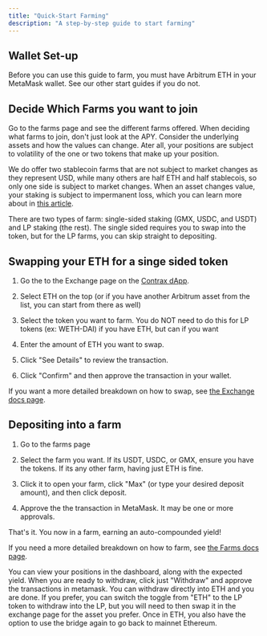 ```yaml
---
title: "Quick-Start Farming"
description: "A step-by-step guide to start farming"
---
```


## Wallet Set-up

Before you can use this guide to farm, you must have Arbitrum ETH in your MetaMask wallet. See our other start guides if you do not.

## Decide Which Farms you want to join

Go to the farms page and see the different farms offered. When deciding what farms to join, don't just look at the APY. Consider the underlying assets and how the values can change. Ater all, your positions are subject to volatility of the one or two tokens that make up your position.

We do offer two stablecoin farms that are not subject to market changes as they represent USD, while many others are half ETH and half stablecois, so only one side is subject to market changes. When an asset changes value, your staking is subject to impermanent loss, which you can learn more about in [this article](https://medium.com/coinmonks/understanding-impermanent-loss-9ac6795e5baa).

There are two types of farm: single-sided staking (GMX, USDC, and USDT) and LP staking (the rest). The single sided requires you to swap into the token, but for the LP farms, you can skip straight to depositing.

## Swapping your ETH for a singe sided token

1. Go the to the Exchange page on the [Contrax dApp](https://beta.contrax.finance/).

2. Select ETH on the top (or if you have another Arbitrum asset from the list, you can start from there as well)

3. Select the token you want to farm. You do NOT need to do this for LP tokens (ex: WETH-DAI) if you have ETH, but can if you want

4. Enter the amount of ETH you want to swap.

5. Click "See Details" to review the transaction.

6. Click "Confirm" and then approve the transaction in your wallet.

If you want a more detailed breakdown on how to swap, see [the Exchange docs page](../contrax-dapp/exchange).

## Depositing into a farm

1. Go to the farms page

2. Select the farm you want. If its USDT, USDC, or GMX, ensure you have the tokens. If its any other farm, having just ETH is fine.

3. Click it to open your farm, click "Max" (or type your desired deposit amount), and then click deposit.

4. Approve the the transaction in MetaMask. It may be one or more approvals.

That's it. You now in a farm, earning an auto-compounded yield!

If you need a more detailed breakdown on how to farm, see [the Farms docs page](../contrax-dapp/farms).

You can view your positions in the dashboard, along with the expected yield. When you are ready to withdraw, click just "Withdraw" and approve the transactions in metamask.
You can withdraw directly into ETH and you are done. If you prefer, you can switch the toggle from "ETH" to the LP token to withdraw into the LP, but you will need to then swap it in the exchange page for the asset you prefer.
Once in ETH, you also have the option to use the bridge again to go back to mainnet Ethereum.
